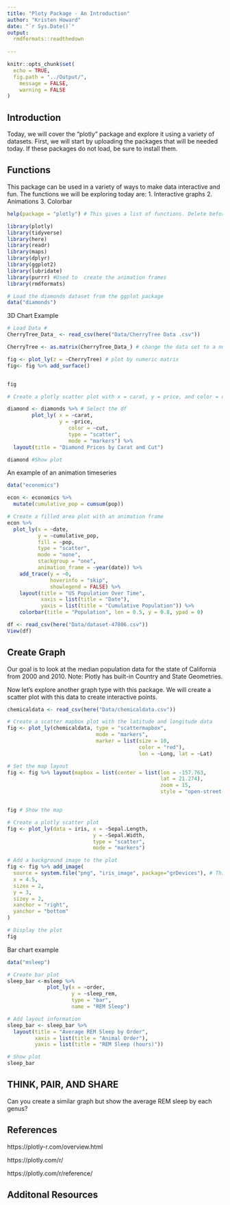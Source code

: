 ```yaml
---
title: "Ploty Package - An Introduction"
author: "Kristen Howard"
date: "`r Sys.Date()`"
output: 
  rmdformats::readthedown
    
---
```


```r
knitr::opts_chunk$set(
  echo = TRUE,
  fig.path = "../Output/",
	message = FALSE,
	warning = FALSE
)
```

## Introduction
Today, we will cover the "plotly" package and explore it using a variety of datasets. First, we will start by uploading the packages that will be needed today. If these packages do not load, be sure to install them.

## Functions
This package can be used in a variety of ways to make data interactive and fun. The functions we will be exploring today are:
1. Interactive graphs
2. Animations
3. Colorbar

```r
help(package = "plotly") # This gives a list of functions. Delete before presenting. . . Maybe the different graph types can be listed. The key point is to show the flexibility of the package and how it can be used on a variety of graph types.
```


```r
library(plotly)
library(tidyverse)
library(here)
library(readr)
library(maps)
library(dplyr)
library(ggplot2)
library(lubridate)
library(purrr) #Used to  create the animation frames
library(rmdformats)
```


```r
# Load the diamonds dataset from the ggplot package
data("diamonds")
```

3D Chart Example 
```r

# Load Data #
CherryTree_Data_ <- read_csv(here("Data/CherryTree Data .csv"))

CherryTree <- as.matrix(CherryTree_Data_) # change the data set to a numeric matrix 

fig <- plot_ly(z = ~CherryTree) # plot by numeric matrix 
fig<- fig %>% add_surface() 


fig 
```


```r
# Create a plotly scatter plot with x = carat, y = price, and color = cut

diamond <- diamonds %>% # Select the df
        plot_ly( x = ~carat, 
                 y = ~price, 
                    color = ~cut, 
                    type = "scatter",
                    mode = "markers") %>%
  layout(title = "Diamond Prices by Carat and Cut")

diamond #Show plot
```


An example of an animation timeseries
```r
data("economics")

econ <- economics %>%
  mutate(cumulative_pop = cumsum(pop))

# Create a filled area plot with an animation frame
econ %>%
  plot_ly(x = ~date, 
          y = ~cumulative_pop, 
          fill = ~pop,
          type = "scatter", 
          mode = "none",
          stackgroup = "one",
          animation_frame = ~year(date)) %>%
    add_trace(y = ~0, 
              hoverinfo = "skip", 
              showlegend = FALSE) %>%
    layout(title = "US Population Over Time",
           xaxis = list(title = "Date"),
           yaxis = list(title = "Cumulative Population")) %>%
    colorbar(title = "Population", len = 0.5, y = 0.8, ypad = 0)
```



```r
df <- read_csv(here("Data/dataset-47806.csv"))
View(df)
```

## Create Graph

Our goal is to look at the median population data for the state of California from 2000 and 2010. Note: Plotly has built-in Country and State Geometries. 


 Now let's explore another graph type with this package. We will create a scatter plot with this data to create interactive points.
 
```r
chemicaldata <- read_csv(here("Data/chemicaldata.csv"))

# Create a scatter mapbox plot with the latitude and longitude data
fig <- plot_ly(chemicaldata, type = "scattermapbox",
                             mode = "markers", 
                             marker = list(size = 10, 
                                           color = "red"), 
                                           lon = ~Long, lat = ~Lat)

# Set the map layout
fig <- fig %>% layout(mapbox = list(center = list(lon = -157.763, 
                                                  lat = 21.274),
                                                  zoom = 15, 
                                                  style = "open-street-map"))


fig # Show the map
```

```r
# Create a plotly scatter plot
fig <- plot_ly(data = iris, x = ~Sepal.Length, 
                            y = ~Sepal.Width, 
                            type = "scatter",
                            mode = "markers")

# Add a background image to the plot
fig <- fig %>% add_image(
  source = system.file("png", "iris_image", package="grDevices"), # This is not working
  x = 4.5,
  sizex = 2,
  y = 3,
  sizey = 2,
  xanchor = "right",
  yanchor = "bottom"
)

# Display the plot
fig
```

Bar chart example
```r
data("msleep")

# Create bar plot
sleep_bar <-msleep %>%
             plot_ly(x = ~order, 
                     y = ~sleep_rem,
                     type = "bar", 
                     name = "REM Sleep")

# Add layout information
sleep_bar <- sleep_bar %>% 
  layout(title = "Average REM Sleep by Order", 
         xaxis = list(title = "Animal Order"), 
         yaxis = list(title = "REM Sleep (hours)"))

# Show plot
sleep_bar
```


## THINK, PAIR, AND SHARE
Can you create a similar graph but show the average REM sleep by each genus?


## References

https://plotly-r.com/overview.html

https://plotly.com/r/

https://plotly.com/r/reference/


## Additonal Resources

